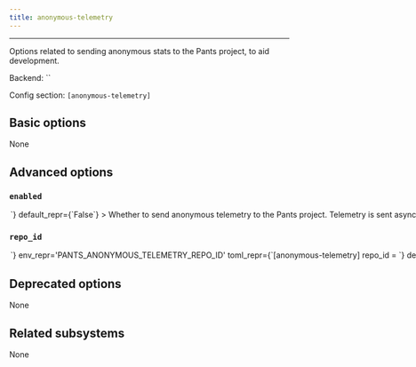 ```yaml
---
title: anonymous-telemetry
---
```



---

Options related to sending anonymous stats to the Pants project, to aid development.

Backend: <span className="color--primary">``</span>

Config section: <span className="color--primary">`[anonymous-telemetry]`</span>

<span className={styles.options}>

## Basic options

None

## Advanced options

### `enabled`

<Option
  cli_repr={`--[no-]anonymous-telemetry-enabled`}
  env_repr='PANTS_ANONYMOUS_TELEMETRY_ENABLED'
  toml_repr={`[anonymous-telemetry]
enabled = <bool>`}
  default_repr={`False`}
>

Whether to send anonymous telemetry to the Pants project.
Telemetry is sent asynchronously, with silent failure, and does not impact build times or outcomes.
See https://www.pantsbuild.org/v2.8/docs/anonymous-telemetry for details.

</Option>

### `repo_id`

<Option
  cli_repr={`--anonymous-telemetry-repo-id=<str>`}
  env_repr='PANTS_ANONYMOUS_TELEMETRY_REPO_ID'
  toml_repr={`[anonymous-telemetry]
repo_id = <str>`}
  default_repr={`None`}
>

An anonymized ID representing this repo.
For private repos, you likely want the ID to not be derived from, or algorithmically convertible to, anything identifying the repo.
For public repos the ID may be visible in that repo&#x27;s config file, so anonymity of the repo is not guaranteed (although user anonymity is always guaranteed).
See https://www.pantsbuild.org/v2.8/docs/anonymous-telemetry for details.

</Option>

## Deprecated options

None

## Related subsystems

None

</span>
